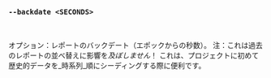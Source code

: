 ### `--backdate <SECONDS>`

<br />

オプション：レポートのバックデート（エポックからの秒数）。
注：これは過去のレポートの並べ替えに影響を*及ぼしません*！
これは、プロジェクトに初めて歴史的データを_時系列_順にシーディングする際に便利です。